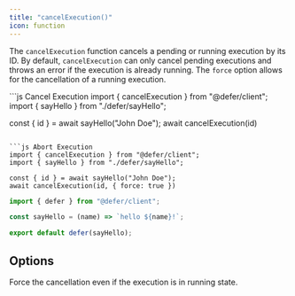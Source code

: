 ```yaml
---
title: "cancelExecution()"
icon: function
---
```


The `cancelExecution` function cancels a pending or running execution
by its ID. By default, `cancelExecution` can only cancel pending
executions and throws an error if the execution is already
running. The `force` option allows for the cancellation of a running
execution.

<CodeGroup>
```js Cancel Execution
import { cancelExecution } from "@defer/client";
import { sayHello } from "./defer/sayHello";

const { id } = await sayHello("John Doe");
await cancelExecution(id)

```

```js Abort Execution
import { cancelExecution } from "@defer/client";
import { sayHello } from "./defer/sayHello";

const { id } = await sayHello("John Doe");
await cancelExecution(id, { force: true })
```

```js defer/sayHello.js
import { defer } from "@defer/client";

const sayHello = (name) => `hello ${name}!`;

export default defer(sayHello);
```

</CodeGroup>

## Options

<ResponseField name="force" type="boolean">
  Force the cancellation even if the execution is in running state.
</ResponseField>
